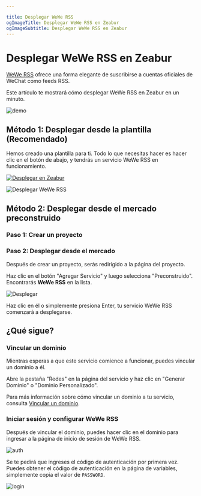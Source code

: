 ```yaml
---

title: Desplegar WeWe RSS
ogImageTitle: Desplegar WeWe RSS en Zeabur
ogImageSubtitle: Desplegar WeWe RSS en Zeabur
---
```


# Desplegar WeWe RSS en Zeabur

[WeWe RSS](https://github.com/cooderl/wewe-rss) ofrece una forma elegante de suscribirse a cuentas oficiales de WeChat como feeds RSS.

Este artículo te mostrará cómo desplegar WeWe RSS en Zeabur en un minuto.

![demo](https://raw.githubusercontent.com/cooderl/wewe-rss/main/assets/preview1.png)

## Método 1: Desplegar desde la plantilla (Recomendado)

Hemos creado una plantilla para ti. Todo lo que necesitas hacer es hacer clic en el botón de abajo, y tendrás un servicio WeWe RSS en funcionamiento.

[![Desplegar en Zeabur](https://zeabur.com/button.svg)](https://zeabur.com/templates/DI9BBD)

![Desplegar WeWe RSS](/marketplace/wewe-rss/template.png)

## Método 2: Desplegar desde el mercado preconstruido

### Paso 1: Crear un proyecto

<CreateProject />

### Paso 2: Desplegar desde el mercado

Después de crear un proyecto, serás redirigido a la página del proyecto.

Haz clic en el botón "Agregar Servicio" y luego selecciona "Preconstruido". Encontrarás **WeWe RSS** en la lista.

![Desplegar](/marketplace/wewe-rss/deploy.png)

Haz clic en él o simplemente presiona Enter, tu servicio WeWe RSS comenzará a desplegarse.

## ¿Qué sigue?

### Vincular un dominio

Mientras esperas a que este servicio comience a funcionar, puedes vincular un dominio a él.

Abre la pestaña "Redes" en la página del servicio y haz clic en "Generar Dominio" o "Dominio Personalizado".

Para más información sobre cómo vincular un dominio a tu servicio, consulta [Vincular un dominio](../deploy/domain-binding).

### Iniciar sesión y configurar WeWe RSS

Después de vincular el dominio, puedes hacer clic en el dominio para ingresar a la página de inicio de sesión de WeWe RSS.

![auth](/marketplace/wewe-rss/auth.png)

Se te pedirá que ingreses el código de autenticación por primera vez. Puedes obtener el código de autenticación en la página de variables, simplemente copia el valor de `PASSWORD`.

![login](/marketplace/wewe-rss/copy.png)